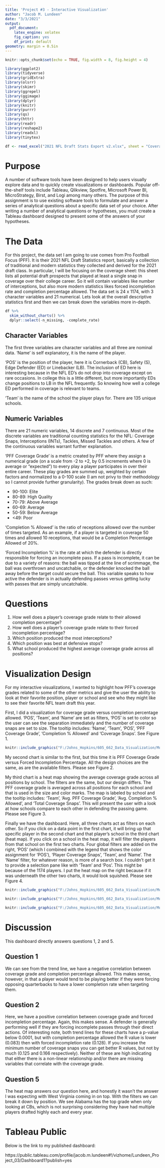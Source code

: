 ---
title: 'Project #3 - Interactive Visualization'
author: "Jacob M. Lundeen"
date: "3/3/2021"
output:
  pdf_document:
    latex_engine: xelatex
    fig_caption: yes
    df_print: default
geometry: margin = 0.5in
---

```{r setup, include=FALSE, message = FALSE}
knitr::opts_chunk$set(echo = TRUE, fig.width = 8, fig.height = 4)

library(ggplot2)
library(tidyverse)
library(gridExtra)
library(olsrr)
library(skimr)
library(ggrepel)
library(ggimage)
library(dplyr)
library(knitr)
library(purrr)
library(qs)
library(httr)
library(readr)
library(reshape2)
library(readxl)
library(tinytex)

```

```{r, echo=FALSE, cache=TRUE}
df <- read_excel("2021 NFL Draft Stats Export v2.xlsx", sheet = "Coverage")
```

# Purpose

A number of software tools have been designed to help users visually explore data and to quickly create visualizations or dashboards. Popular off-the-shelf tools include Tableau, Qlikview, Spotfire, Microsoft Power BI, MicroStrategy, Birst, and Logi among many others. The purpose of
this assignment is to use existing software tools to formulate and answer a series of analytical questions about a specific data set of your choice. After writing a number of analytical questions or hypotheses, you must create a Tableau dashboard designed to present some of the answers of your hypotheses.

# The Data

For this project, the data set I am going to use comes from Pro Football Focus (PFF). It is their 2021 NFL Draft Statistics report, basically a collection of traditional and modern statistics they collected and derived for the 2021 draft class. In particular, I will be focusing on the coverage sheet: this sheet lists all potential draft prospects that played at least a single snap in coverage over their college career. So it will contain variables like number of interceptions, but also more modern statistics likes forced incompletion rate and completion percentage allowed. The data set is 24 x 1174, with 3 character variables and 21 numerical. Lets look at the overall descriptive statistics first and then we can break down the variables more in-depth.

```{r, echo=FALSE, message=FALSE}
df %>%
  skim_without_charts() %>%
  dplyr::select(-n_missing, -complete_rate)

```
## Character Variables

The first three variables are character variables and all three are nominal data. 'Name' is self explanatory, it is the name of the player.

'POS' is the position of the player, here it is Cornerback (CB), Safety (S), Edge Defender (ED) or Linebacker (LB). The inclusion of ED here is interesting because in the NFL ED's do not drop into coverage except on rare occasions. In college this is a little different, but more importantly EDs change positions to LB in the NFL frequently. So knowing how well a college ED performed in coverage is relevant to teams.

'Team' is the name of the school the player plays for. There are 135 unique schools.

## Numeric Variables

There are 21 numeric variables, 14 discrete and 7 continuous. Most of the discrete variables are traditional counting statistics for the NFL: Coverage Snaps, Interceptions (INTs), Tackles, Missed Tackles and others. A few of the continuous variables warrant further explanation.

'PFF Coverage Grade' is a metric created by PFF where they assign a numerical grade (on a scale from -2 to +2, by 0.5 increments where 0 is average or "expected") to every play a player participates in over their entire career. These play grades are summed up, weighted by certain factors and normalized to a 0-100 scale (I am not privy to their methodology so I cannot provide further granularity). The grades break down as such:

 - 90-100: Elite
 - 80-89: High Quality
 - 70-79: Above Average
 - 60-69: Average
 - 50-59: Below Average
 - <49: Poor

'Completion % Allowed' is the ratio of receptions allowed over the number of times targeted. As an example, if a player is targeted in coverage 50 times and allowed 10 receptions, that would be a Completion Percentage Allowed of 20%.

'Forced Incompletion %' is the rate at which the defender is directly responsible for forcing an incomplete pass. If a pass is incomplete, it can be due to a variety of reasons: the ball was tipped at the line of scrimmage, the ball was overthrown and uncatchable, or the defender knocked the ball away before the target could secure the ball. This variable speaks to how active the defender is in actually defending passes versus getting lucky with passes that are simply uncatchable.

# Questions

 1. How well does a player's coverage grade relate to their allowed completion percentage?
 2. How well does a player's coverage grade relate to their forced incompletion percentage?
 3. Which position produced the most interceptions?
 4. Which position was best at defensive stops?
 5. What school produced the highest average coverage grade across all positions?

# Visualization Design

For my interactive visualizations, I wanted to highlight how PFF's coverage grades related to some of the other metrics and give the user the ability to look at their favorite position, player or school and see who they might like to see their favorite NFL team draft this year.

First, I did a visualization for coverage grade versus completion percentage allowed. 'POS', 'Team', and 'Name' are set as filters, 'POS' is set to color so the user can see the separation immediately and the number of coverage snaps are set to size. The tooltip includes: 'Name', 'Team', 'POS', 'PFF Coverage Grade', 'Completion % Allowed' and 'Coverage Snaps'. See Figure 1.
```{r, echo=FALSE, out.width="75%", out.height="75%", fig.cap="Interactive Visualization 1", fig.align='center'}
knitr::include_graphics("F:/Johns_Hopkins/605_662_Data_Visualization/Module_07/Project/Vis_01.png")
```
My second chart is similar to the first, but this time it is PFF Coverage Grade versus Forced Incompletion Percentage. All the design choices are the same, as are the available filters. Please see Figure 2.

My third chart is a heat map showing the average coverage grade across all positions by school. The filters are the same, but our design differs. The PFF coverage grade is averaged across all positions for each school and that is used in the size and color marks. The map is labeled by school and the tooltip includes: 'Team', 'Avg. PFF Coverage Grade', 'Avg. Completion % Allowed', and 'Total Coverage Snaps'. This will present the user with a look at how schools compare to each other in defending the passing game. Please see Figure 3.

Finally we have the dashboard. Here, all three charts act as filters on each other. So if you click on a data point in the first chart, it will bring up that specific player in the second chart and that player's school in the third chart (heat map). If you click on a school in the heat map, it will filter the players from that school on the first two charts. Four global filters are added on the right, 'POS' (which I combined with the legend that shows the color assignment for 'POS'), 'Player Coverage Snaps', 'Team', and 'Name'. The 'Name' filter, for whatever reason, is more of a search box. I couldn't get it to provide a selection pane like with 'Team' and 'Pos'. This might be because of the 1174 players. I put the heat map on the right because if it was underneath the other two charts, it would look squished. Please see Figure 4.

```{r, echo=FALSE, out.width="75%", out.height="75%", fig.cap="Interactive Visualization 2", fig.align='center'}
knitr::include_graphics("F:/Johns_Hopkins/605_662_Data_Visualization/Module_07/Project/Vis_02.png")
```

```{r, echo=FALSE, out.width="75%", out.height="75%", fig.cap="Interactive Visualization 3", fig.align='center'}
knitr::include_graphics("F:/Johns_Hopkins/605_662_Data_Visualization/Module_07/Project/Vis_03.png")
```

```{r, echo=FALSE, out.width="75%", out.height="75%", fig.cap="Interactive Visualization 4", fig.align='center'}
knitr::include_graphics("F:/Johns_Hopkins/605_662_Data_Visualization/Module_07/Project/Dashboard.png")
```

# Discussion

This dashboard directly answers questions 1, 2 and 5.

## Question 1

We can see from the trend line, we have a negative correlation between coverage grade and completion percentage allowed. This makes sense, however, in that a player would tend to be playing better if they were forcing opposing quarterbacks to have a lower completion rate when targeting them.

## Question 2

Here, we have a positive correlation between coverage grade and forced incompletion percentage. Again, this makes sense. A defender is generally performing well if they are forcing incomplete passes through their direct actions. Of interesting note, both trend lines for these charts have a p-value below 0.0001, but with completion percentage allowed the R value is lower (0.083) then with forced incompletion rate (0.128). If you increase the minimum number of coverage snaps you can get better R values, but not by much (0.125 and 0.166 respectively). Neither of these are high indicating that either there is a non-linear relationship and/or there are missing variables that correlate with the coverage grade.

## Question 5

The heat map answers our question here, and honestly it wasn't the answer I was expecting with West Virginia coming in on top. With the filters we can break it down by position. We see Alabama has the top grade when only looking at CBs, which is not surprising considering they have had multiple players drafted highly each and every year.

# Tableau Public

Below is the link to my published dashboard:

https://public.tableau.com/profile/jacob.m.lundeen#!/vizhome/Lundeen_Project_03/Dashboard1?publish=yes






